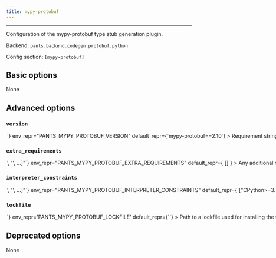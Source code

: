 ```yaml
---
title: mypy-protobuf
---
```



---

Configuration of the mypy-protobuf type stub generation plugin.

Backend: <span className="color--primary">`pants.backend.codegen.protobuf.python`</span>

Config section: <span className="color--primary">`[mypy-protobuf]`</span>

<span className={styles.options}>

## Basic options

None

## Advanced options

### `version`

<Option
  cli_repr={`--mypy-protobuf-version=<str>`}
  env_repr="PANTS_MYPY_PROTOBUF_VERSION"
  default_repr={`mypy-protobuf==2.10`}
>
  Requirement string for the tool.
</Option>

### `extra_requirements`

<Option
  cli_repr={`--mypy-protobuf-extra-requirements="['<str>', '<str>', ...]"`}
  env_repr="PANTS_MYPY_PROTOBUF_EXTRA_REQUIREMENTS"
  default_repr={`[]`}
>
  Any additional requirement strings to use with the tool. This is useful if the
  tool allows you to install plugins or if you need to constrain a dependency to
  a certain version.
</Option>

### `interpreter_constraints`

<Option
  cli_repr={`--mypy-protobuf-interpreter-constraints="['<str>', '<str>', ...]"`}
  env_repr="PANTS_MYPY_PROTOBUF_INTERPRETER_CONSTRAINTS"
  default_repr={`["CPython>=3.7,<4"]`}
>
  Python interpreter constraints for this tool.
</Option>

### `lockfile`

<Option
  cli_repr={`--mypy-protobuf-lockfile=<str>`}
  env_repr='PANTS_MYPY_PROTOBUF_LOCKFILE'
  default_repr={`<default>`}
>
Path to a lockfile used for installing the tool.

Set to the string `<default>` to use a lockfile provided by Pants, so long as you have not changed the `--version` and `--extra-requirements` options, and the tool&#x27;s interpreter constraints are compatible with the default. Pants will error or warn if the lockfile is not compatible (controlled by `[python].invalid_lockfile_behavior`). See https://github.com/pantsbuild/pants/blob/release_2.12.1/src/python/pants/backend/codegen/protobuf/python/mypy_protobuf.lock for the default lockfile contents.

Set to the string `<none>` to opt out of using a lockfile. We do not recommend this, though, as lockfiles are essential for reproducible builds.

To use a custom lockfile, set this option to a file path relative to the build root, then run `/home/josh/work/scie-pants/dist/scie-pants-linux-x86_64 generate-lockfiles --resolve=mypy-protobuf`.

As explained at https://www.pantsbuild.org/v2.12/docs/python-third-party-dependencies, lockfile generation via `generate-lockfiles` does not always work and you may want to manually generate the lockfile. You will want to set `[python].invalid_lockfile_behavior = 'ignore'` so that Pants does not complain about missing lockfile headers.

</Option>

## Deprecated options

None

</span>
